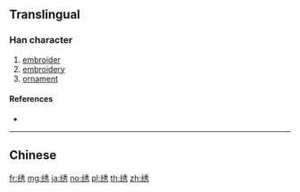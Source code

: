 {{character info/new}}
{{also|綉|繡}}
==Translingual==

===Han character===
{{Han char|rn=120|rad=纟|as=07|sn=10|four=|canj=VMHDS|ids=⿰纟秀}}

# [[embroider]]
# [[embroidery]]
# [[ornament]]

====References====
* {{Han ref|kx=0944.251|hdz=53405.040|uh=7EE3|ud=32483}}

----

==Chinese==
{{zh-see|繡}}

[[fr:绣]]
[[mg:绣]]
[[ja:绣]]
[[no:绣]]
[[pl:绣]]
[[th:绣]]
[[zh:绣]]
